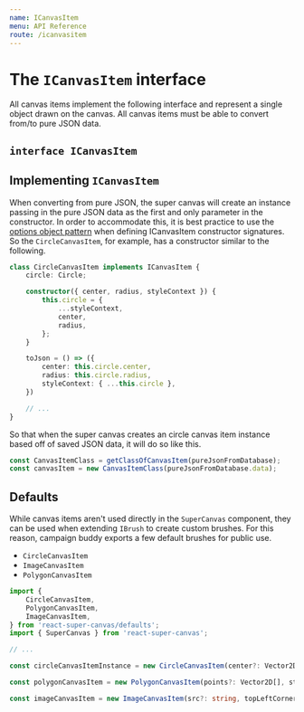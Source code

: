 ```yaml
---
name: ICanvasItem
menu: API Reference
route: /icanvasitem
---
```



# The `ICanvasItem` interface

All canvas items implement the following interface and represent a single object drawn on the canvas. All canvas items must be able to convert from/to pure JSON data.

## `interface ICanvasItem`

<InterfaceDocumentation interfaceMetadata={ICanvasItemMeta} />

## Implementing `ICanvasItem`

When converting from pure JSON, the super canvas will create an instance passing in the pure JSON data as the first and only parameter in the constructor. In order to accommodate this, it is best practice to use the [options object pattern](https://www.codereadability.com/what-are-javascript-options-objects/) when defining ICanvasItem constructor signatures. So the `CircleCanvasItem`, for example, has a constructor similar to the following.

```ts
class CircleCanvasItem implements ICanvasItem {
	circle: Circle;

	constructor({ center, radius, styleContext }) {
		this.circle = {
			...styleContext,
			center,
			radius,
		};
	}

	toJson = () => ({
		center: this.circle.center,
		radius: this.circle.radius,
		styleContext: { ...this.circle },
	})

	// ...
}
```

So that when the super canvas creates an circle canvas item instance based off of saved JSON data, it will do so like this.

```ts
const CanvasItemClass = getClassOfCanvasItem(pureJsonFromDatabase);
const canvasItem = new CanvasItemClass(pureJsonFromDatabase.data);
```

## Defaults

While canvas items aren't used directly in the `SuperCanvas` component, they can be used when extending `IBrush` to create custom brushes. For this reason, campaign buddy exports a few default brushes for public use.

* `CircleCanvasItem`
* `ImageCanvasItem`
* `PolygonCanvasItem`

```ts
import {
	CircleCanvasItem,
	PolygonCanvasItem,
	ImageCanvasItem,
} from 'react-super-canvas/defaults';
import { SuperCanvas } from 'react-super-canvas';

// ...

const circleCanvasItemInstance = new CircleCanvasItem(center?: Vector2D, radius?: number, styleContext?: StyleContext);

const polygonCanvasItem = new PolygonCanvasItem(points?: Vector2D[], styleContext?: StyleContext);

const imageCanvasItem = new ImageCanvasItem(src?: string, topLeftCorner?: Vector2D, imageCache?: IImageCache);
```
